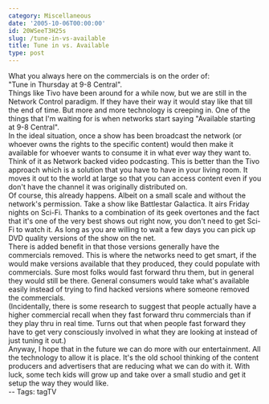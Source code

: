 ```yaml
---
category: Miscellaneous
date: '2005-10-06T00:00:00'
id: 20WSeeT3H25s
slug: /tune-in-vs-available
title: Tune in vs. Available
type: post
---
```


What you always here on the commercials is on the order of:  
"Tune in Thursday at 9-8 Central".  
Things like Tivo have been around for a while now, but we are still
in the Network Control paradigm. If they have their way it would
stay like that till the end of time. But more and more technology
is creeping in. One of the things that I'm waiting for is when
networks start saying "Available starting at 9-8 Central".  
In the ideal situation, once a show has been broadcast the network
(or whoever owns the rights to the specific content) would then
make it available for whoever wants to consume it in what ever way
they want to. Think of it as Network backed video podcasting. This
is better than the Tivo approach which is a solution that you have
to have in your living room. It moves it out to the world at large
so that you can access content even if you don't have the channel
it was originally distributed on.  
Of course, this already happens. Albeit on a small scale and
without the network's permission. Take a show like Battlestar
Galactica. It airs Friday nights on Sci-Fi. Thanks to a combination
of its geek overtones and the fact that it's one of the very best
shows out right now, you don't need to get Sci-Fi to watch it. As
long as you are willing to wait a few days you can pick up DVD
quality versions of the show on the net.  
There is added benefit in that those versions generally have the
commercials removed. This is where the networks need to get smart,
if the would make versions available that they produced, they could
populate with commercials. Sure most folks would fast forward thru
them, but in general they would still be there. General consumers
would take what's available easily instead of trying to find hacked
versions where someone removed the commercials.  
(Incidentally, there is some research to suggest that people
actually have a higher commercial recall when they fast forward
thru commercials than if they play thru in real time. Turns out
that when people fast forward they have to get very consciously
involved in what they are looking at instead of just tuning it
out.)  
Anyway, I hope that in the future we can do more with our
entertainment. All the technology to allow it is place. It's the
old school thinking of the content producers and advertisers that
are reducing what we can do with it. With luck, some tech kids will
grow up and take over a small studio and get it setup the way they
would like.  
-- Tags: tagTV